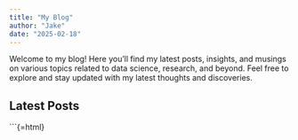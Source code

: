 ```yaml
---
title: "My Blog"
author: "Jake"
date: "2025-02-18"
---
```


Welcome to my blog! Here you'll find my latest posts, insights, and musings on various topics related to data science, research, and beyond. Feel free to explore and stay updated with my latest thoughts and discoveries.

## Latest Posts

\`\`\`{=html}

::: {#latest-posts}
<!-- JavaScript to dynamically sort and display latest posts -->

```{=html}
<script>
  // Sample blog post data
  const blogPosts = [
    { title: "Assignment II", date: "2025-01-28", link: "C:/Users/jakes/OneDrive - University of Idaho/Assignment-IV/Portfolio/_site/blog/assignment-ii.html" },
    { title: "Assignment III: Prototype Viz Portfolio", date: "2025-02-16", link: "C:/Users/jakes/OneDrive - University of Idaho/Assignment-IV/Portfolio/_site/blog/assignment-iii.html" },
     { title: "Assignment IV: Marks and Channels", date: "2025-02-17", link: "C:/Users/jakes/OneDrive - University of Idaho/Assignment-IV/Portfolio/_site/blog/marks_and_channel.html" },
     { title: "Assignment V: Assignment V", date: "2025-03-13", link: "C:/Users/jakes/OneDrive - University of Idaho/Assignment-IV/Portfolio/_site/blog/assignment-v.html" }
  ];

  // Function to display blog posts sorted by date
  function displayLatestPosts() {
    blogPosts.sort((a, b) => new Date(b.date) - new Date(a.date));
    const latestPostsDiv = document.getElementById('latest-posts');
    let postsHtml = '<ul>';
    blogPosts.forEach(post => {
      postsHtml += `<li><a href="${post.link}">${post.title}</a> - ${post.date}</li>`;
    });
    postsHtml += '</ul>';
    latestPostsDiv.innerHTML = postsHtml;
  }

  // Display latest posts on page load
  document.addEventListener('DOMContentLoaded', displayLatestPosts);
</script>
```
:::
